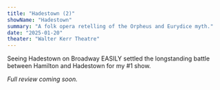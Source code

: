 ```yaml
---
title: "Hadestown (2)"
showName: "Hadestown"
summary: "A folk opera retelling of the Orpheus and Eurydice myth."
date: "2025-01-20"
theater: "Walter Kerr Theatre"
---
```


Seeing Hadestown on Broadway EASILY settled the longstanding battle between
Hamilton and Hadestown for my #1 show.

_Full review coming soon._
